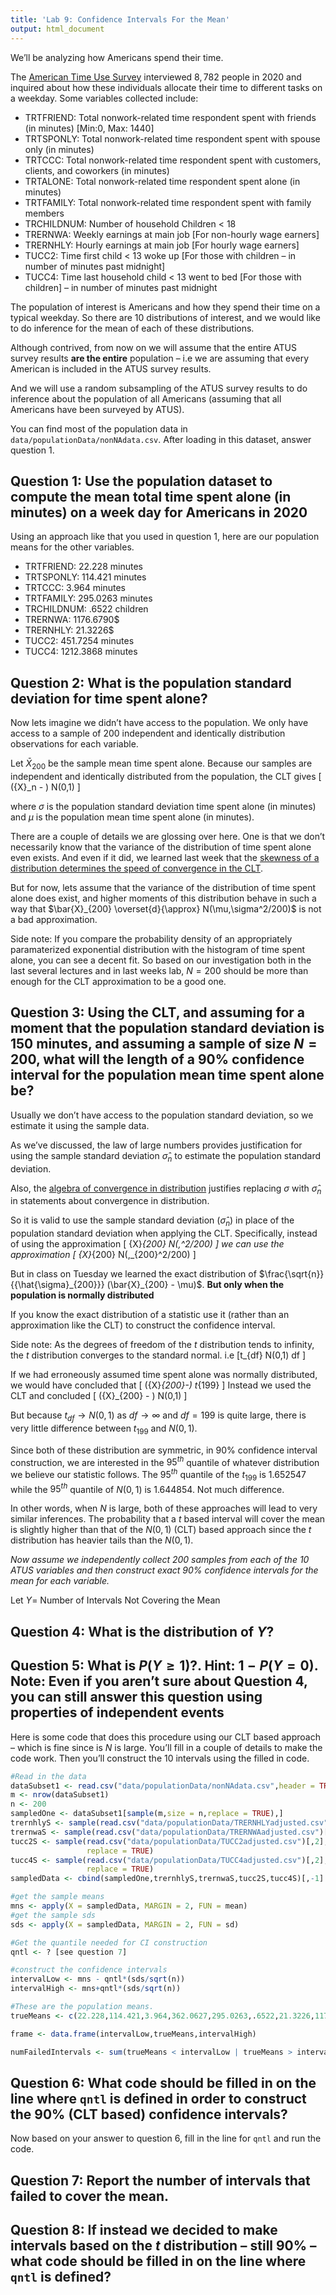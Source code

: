 ```yaml
---
title: 'Lab 9: Confidence Intervals For the Mean'
output: html_document
---
```


We'll be analyzing how Americans spend their time.

The [American Time Use Survey](https://www.bls.gov/tus/overview.htm#1)
 interviewed $8,782$ people in 2020 and inquired about how these individuals allocate their time to different tasks on a weekday. Some variables collected include:
 
 <ul>
  <li>TRTFRIEND: Total nonwork-related time respondent spent with friends (in minutes) [Min:0, Max: 1440] </li>
  <li>TRTSPONLY: Total nonwork-related time respondent spent with spouse only (in minutes) </li>
  <li>TRTCCC: Total nonwork-related time respondent spent with customers, clients, and coworkers (in minutes)</li>
  <li>TRTALONE: Total nonwork-related time respondent spent alone (in minutes) </li>
  <li>TRTFAMILY: Total nonwork-related time respondent spent with family members 
 </li>
 <li>TRCHILDNUM: Number of household Children < 18 </li>
 <li> TRERNWA: Weekly earnings at main job [For non-hourly wage earners]</li>
 <li> TRERNHLY: Hourly earnings at main job [For hourly wage earners]</li>
 <li> TUCC2: Time first child < 13 woke up [For those with children -- in number of minutes past midnight]</li>
 <li> TUCC4: Time last household child < 13 went to bed [For those with children] -- in number of minutes past midnight</li>
</ul>

The population of interest is Americans and how they spend their time on a typical weekday. So there are $10$ distributions of interest, and we would like to do inference for the mean of each of these distributions.

Although contrived, from now on we will assume that the entire ATUS survey results **are the entire** population -- i.e we are assuming that every American is included in the ATUS survey results. 

And we will use a random subsampling of the ATUS survey results to do inference about the population of all Americans (assuming that all Americans have been surveyed by ATUS).

You can find most of the population data in `data/populationData/nonNAdata.csv`. After loading in this dataset, answer question 1.

## Question 1: Use the population dataset to compute the mean total time spent alone (in minutes) on a week day for Americans in 2020


Using an approach like that you used in question 1, here are our population means for the other variables.

 <ul>
  <li>TRTFRIEND: 22.228 minutes 
  <li>TRTSPONLY: 114.421 minutes</li>
  <li>TRTCCC: 3.964 minutes</li>
  <li>TRTFAMILY: 295.0263 minutes
 </li>
 <li>TRCHILDNUM: .6522 children </li>
 <li> TRERNWA: 1176.6790\$</li>
 <li> TRERNHLY: 21.3226\$</li>
 <li> TUCC2: 451.7254 minutes</li>
 <li> TUCC4: 1212.3868 minutes</li>
</ul>


## Question 2: What is the population standard deviation for time spent alone?

Now lets imagine we didn't have access to the population. We only have access to a sample of 200 independent and identically distribution observations for each variable.

Let $\bar{X}_{200}$ be the sample mean time spent alone. Because our samples are independent and identically distributed from the population, the CLT gives 
\[
\frac{\sqrt{n}}{\sigma} (\bar{X}_n - \mu) \overset{d}{\to} N(0,1)
\]

where $\sigma$ is the population standard deviation time spent alone (in minutes) and $\mu$ is the population mean time spent alone (in minutes).

There are a couple of details we are glossing over here. One is that we don't necessarily know that the variance of the distribution of time spent alone even exists. And even if it did, we learned last week that the [skewness of a distribution determines the speed of convergence in the CLT](https://en.wikipedia.org/wiki/Berry%E2%80%93Esseen_theorem).

But for now, lets assume that the variance of the distribution of time spent alone does exist, and higher moments of this distribution behave in such a way that
$\bar{X}_{200} \overset{d}{\approx} N(\mu,\sigma^2/200)$ is not a bad approximation.

Side note: If you compare the probability density of an appropriately paramaterized exponential distribution with the histogram of time spent alone, you can see a decent fit. So based on our investigation both in the last several lectures and in last weeks lab, $N =200$ should be more than enough for the CLT approximation to be a good one.

## Question 3: Using the CLT, and assuming for a moment that the population standard deviation is $150$ minutes, and assuming a sample of size $N=200$, what will the length of a $90\%$ confidence interval for the population mean time spent alone be?

Usually we don't have access to the population standard deviation, so we estimate it using the sample data.

As we've discussed, the law of large numbers provides justification for using the sample standard deviation $\hat{\sigma}_n$ to estimate the population standard deviation.

Also, the [algebra of convergence in distribution](https://en.wikipedia.org/wiki/Slutsky%27s_theorem) justifies replacing $\sigma$ with $\hat{\sigma}_n$ in statements about convergence in distribution.

So it is valid to use the sample standard deviation ($\hat{\sigma}_n$) in place of the population standard deviation when applying the CLT. Specifically, instead of using the approximation
\[
\bar{X}_{200} \overset{d}{\approx} N(\mu,\sigma^2/200)
\]
we can use the approximation
\[
\bar{X}_{200} \overset{d}{\approx} N(\mu,\hat{\sigma}_{200}^2/200)
\]

But in class on Tuesday we learned the exact distribution of $\frac{\sqrt{n}}{{\hat{\sigma}_{200}}} (\bar{X}_{200}  - \mu)$. **But only when the population is normally distributed**

If you know the exact distribution of a statistic use it (rather than an approximation like the CLT) to construct the confidence interval. 

Side note: As the degrees of freedom of the $t$ distribution tends to infinity, the $t$ distribution converges to the standard normal. i.e 
\[t_{df} \overset{d}{\to} N(0,1) \text{ as }df \to \infty\]

If we had erroneously assumed time spent alone was normally distributed, we would have concluded that
\[
\frac{\sqrt{200}}{\hat{\sigma_n}}(\bar{X}_{200}-\mu) \sim t_{199}
\]
Instead we used the CLT and concluded 
\[
  \frac{\sqrt{n}}{{\hat{\sigma}_{200}}} (\bar{X}_{200}  - \mu) \overset{\approx}{\sim} N(0,1)
\]

But because $t_{df} \to N(0,1)$ as $df \to \infty$ and $df = 199$ is quite large, there is very little difference between $t_{199}$ and $N(0,1)$.

Since both of these distribution are symmetric, in $90\%$ confidence interval construction, we are interested in the $95^{th}$ quantile of whatever distribution we believe our statistic follows. The $95^{th}$ quantile of the $t_{199}$ is $1.652547$ while the $95^{th}$ quantile of $N(0,1)$ is $1.644854$. Not much difference.

In other words, when $N$ is large, both of these approaches will lead to very similar inferences. The probability that a $t$ based interval will cover the mean is slightly higher than that of the $N(0,1)$ (CLT) based approach since the $t$ distribution has heavier tails than the $N(0,1)$.


*Now assume we independently collect 200 samples from each of the 10 ATUS variables and then construct exact $90\%$ confidence intervals for the mean for each variable.*

Let $Y =$ Number of Intervals Not Covering the Mean

## Question 4: What is the distribution of $Y$?

## Question 5: What is $P(Y \geq 1)$?. Hint: $1 - P(Y = 0)$. Note: Even if you aren't sure about Question 4, you can still answer this question using properties of independent events



Here is some code that does this procedure using our CLT based approach -- which is fine since is $N$ is large. You'll fill in a couple of details to make the code work. Then you'll construct the 10 intervals using the filled in code.

```r
#Read in the data
dataSubset1 <- read.csv("data/populationData/nonNAdata.csv",header = TRUE)
m <- nrow(dataSubset1)
n <- 200
sampledOne <- dataSubset1[sample(m,size = n,replace = TRUE),]
trernhlyS <- sample(read.csv("data/populationData/TRERNHLYadjusted.csv")[,2],size = n,replace = TRUE)
trernwaS <- sample(read.csv("data/populationData/TRERNWAadjusted.csv")[,2],size = n,replace = TRUE)
tucc2S <- sample(read.csv("data/populationData/TUCC2adjusted.csv")[,2],size = n,
                 replace = TRUE)
tucc4S <- sample(read.csv("data/populationData/TUCC4adjusted.csv")[,2],size = n,
                 replace = TRUE)
sampledData <- cbind(sampledOne,trernhlyS,trernwaS,tucc2S,tucc4S)[,-1]

#get the sample means
mns <- apply(X = sampledData, MARGIN = 2, FUN = mean)
#get the sample sds
sds <- apply(X = sampledData, MARGIN = 2, FUN = sd)

#Get the quantile needed for CI construction
qntl <- ? [see question 7]

#construct the confidence intervals 
intervalLow <- mns - qntl*(sds/sqrt(n))
intervalHigh <- mns+qntl*(sds/sqrt(n))

#These are the population means.
trueMeans <- c(22.228,114.421,3.964,362.0627,295.0263,.6522,21.3226,1176.6790,451.7254,1212.3868)

frame <- data.frame(intervalLow,trueMeans,intervalHigh)

numFailedIntervals <- sum(trueMeans < intervalLow | trueMeans > intervalHigh)
```

## Question 6: What code should be filled in on the line where `qntl` is defined in order to construct the $90\%$ (CLT based) confidence intervals?

Now based on your answer to question $6$, fill in the line for `qntl` and run the code.

## Question 7: Report the number of intervals that failed to cover the mean.

## Question 8: If instead we decided to make intervals based on the $t$ distribution -- still $90\%$ -- what code should be filled in on the line where `qntl` is defined?



